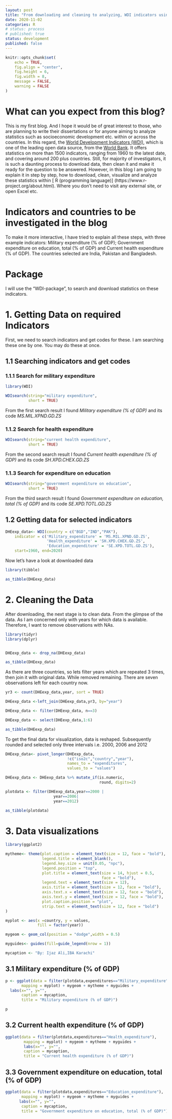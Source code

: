 ```yaml
---
layout: post
title: "From downloading and cleaning to analyzing, WDI indicators using R with codes and examples"
date: 2020-11-02
categories: R
# status: process
# published: true
status: development
published: false
---
```


```r
knitr::opts_chunk$set(
	echo = TRUE,
	fig.align = "center",
	fig.height = 6,
	fig.width = 8,
	message = FALSE,
	warning = FALSE
)
```

# What can you expect from this blog?

This is my first blog. And I hope it would be of great interest to those, who are planning to write their dissertations or for anyone aiming to analyze statistics such as socioeconomic development etc. within or across the countries. In this regard, the [World Development Indicators (WDI)](http://datatopics.worldbank.org/world-development-indicators/), which is one of the leading open data source, from the [World Bank](http://www.worldbank.org/). It offers statistics on more than 1500 indicators, ranging from 1960 to the latest date, and covering around 200 plus countries. Still, for majority of investigators, it is such a daunting process to download data, then clean it and make it ready for the question to be answered. 
However, in this blog I am going to explain it in step by step, how to download, clean, visualize and analyze these statistics within [
R (programming language)] (https://www.r-project.org/about.html). Where you don’t need to visit any external site, or open Excel etc.

# Indicators and countries to be investigated in the blog

To make it more interactive, I have tried to explain all these steps, with three example indicators: Military expenditure (% of GDP); Government expenditure on education, total (% of GDP) and Current health expenditure (% of GDP). The countries selected are India, Pakistan and Bangladesh.

# Package

I will use the “WDI-package”, to search and download statistics on these indicators. 


# **1. Getting Data on required Indicators**

First, we need to search indicators and get codes for these. I am searching these one by one. You may do these at once.

## 1.1 Searching indicators and get codes

### 1.1.1 Search for military expenditure

```r
library(WDI)

WDIsearch(string="military expenditure",
          short = TRUE)
```

From the first search result I found *Military expenditure (% of GDP)* and its code *MS.MIL.XPND.GD.ZS*

### 1.1.2 Search for health expenditure

```r

WDIsearch(string="current health expenditure",
          short = TRUE)
```

From the second search result I found *Current health expenditure (% of GDP)* and its code *SH.XPD.CHEX.GD.ZS*

### 1.1.3 Search for expenditure on education

```r

WDIsearch(string="government expenditure on education",
          short = TRUE)
```

From the third search result I found *Government expenditure on education, total (% of GDP)* and its code *SE.XPD.TOTL.GD.ZS*

## 1.2 Getting data for selected indicators

```r

DHEexp_data<- WDI(country = c("BGD","IND","PAK"), 
    indicator = c('Military_expenditure' = 'MS.MIL.XPND.GD.ZS',
                  'Health_expenditure' = 'SH.XPD.CHEX.GD.ZS',
                  'Education_expenditure' = 'SE.XPD.TOTL.GD.ZS'),
    start=1960, end=2020)

```

Now let's have a look at downloaded data

```r

library(tibble)

as_tibble(DHEexp_data)

```


# **2. Cleaning the Data**

After downloading, the next stage is to clean data. From the glimpse of the data. As I am concerned only with years for which data is available. Therefore, I want to remove observations with NAs.

```r

library(tidyr)
library(dplyr)


DHEexp_data <- drop_na(DHEexp_data)

as_tibble(DHEexp_data)

```

As there are three countries, so lets filter years which are repeated 3 times, then join it with original data. While removed remaining. There are seven observations left for each country now. 

```r

yr3 <- count(DHEexp_data,year, sort = TRUE)

DHEexp_data <-left_join(DHEexp_data,yr3, by="year") 

DHEexp_data <- filter(DHEexp_data, n==3)

DHEexp_data <- select(DHEexp_data,1:6)

as_tibble(DHEexp_data)

```

To get the final data for visualization, data is reshaped. Subsequently rounded and selected only three intervals i.e. $2000$, $2006$ and $2012$

```r

DHEexp_data<- pivot_longer(DHEexp_data,
                           !c("iso2c","country","year"), 
                           names_to = "expenditures",
                           values_to = "values")

DHEexp_data <- DHEexp_data %>% mutate_if(is.numeric,
                                         round, digits=2)

plotdata <- filter(DHEexp_data,year==2000 |
                     year==2006|
                     year==2012)

as_tibble(plotdata)

```


# **3. Data visualizations**


```r

library(ggplot2)

mytheme<- theme(plot.caption = element_text(size = 12, face = "bold"),
                legend.title = element_blank(),
                legend.key.size = unit(0.05, "npc"),
                legend.position = "top",
                plot.title = element_text(size = 14, hjust = 0.5, 
                                          face = "bold"),
                legend.text = element_text(size = 12),
                axis.title = element_text(size = 12, face = "bold"),
                axis.text.x = element_text(size = 12, face = "bold"),
                axis.text.y = element_text(size = 12, face = "bold"),
                plot.caption.position = "plot",
                strip.text = element_text(size = 12, face = "bold")
)

myplot <- aes(x =country, y = values,
              fill = factor(year))

mygeom <- geom_col(position = "dodge",width = 0.5)

myguides<- guides(fill=guide_legend(nrow = 1))

mycaption <- "By: Ijaz Ali,IBA Karachi" 

```

## **3.1 Military expenditure (% of GDP)**


```r

p <- ggplot(data = filter(plotdata,expenditures=="Military_expenditure"), 
       mapping = myplot) + mygeom + mytheme + myguides +
  labs(x="", y="",
       caption = mycaption,
       title = "Military expenditure (% of GDP)")

p
```



## **3.2 Current health expenditure (% of GDP)**


```r

ggplot(data = filter(plotdata,expenditures=="Health_expenditure"), 
        mapping = myplot) + mygeom + mytheme + myguides +
        labs(x="", y="",
        caption = mycaption,
        title = "Current health expenditure (% of GDP)")

```


## **3.3 Government expenditure on education, total (% of GDP)**


```r

ggplot(data = filter(plotdata,expenditures=="Education_expenditure"), 
       mapping = myplot) + mygeom + mytheme + myguides +
      labs(x="", y="",
       caption = mycaption,
       title = "Government expenditure on education, total (% of GDP)")

```

